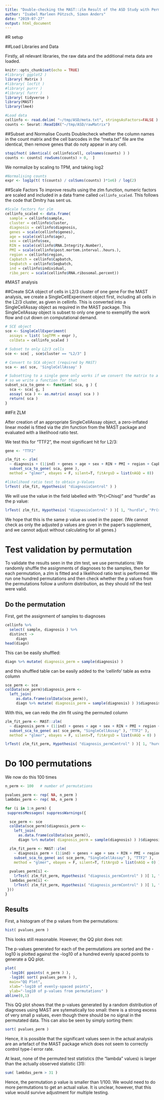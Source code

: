 ```yaml
---
title: "Double-checking the MAST::zlm Result of the ASD Study with Permutations"
author: "Isabel Marleen Pötzsch, Simon Anders"
date: "2019-07-27"
output: html_document
---
```


#R setup

##Load Libraries and Data

Firstly, all relevant libraries, the raw data and the additional meta data are loaded. 
```r
knitr::opts_chunk$set(echo = TRUE)
#library( ggplot2 )
library( Matrix )
#library( locfit )
#library( purrr )
#library( furrr )
library( tidyverse )
library(MAST)
library(lme4)

#Load data
cellinfo <- read.delim( "~/tmp/ASD/meta.txt", stringsAsFactors=FALSE )
counts <- Seurat::Read10X("~/tmp/ASD/rawMatrix")
```


##Subset and Normalise Counts
Doublecheck whether the column names in the count matrix and the cell barcodes in the "meta.txt" file are the identical, then remove genes that do noty appear in any cell.
```r
stopifnot( identical( cellinfo$cell, colnames(counts) ) )
counts <- counts[ rowSums(counts) > 0,  ]
```

We normalize by scaling to TPM, and taking log2 

```r
#Normalising counts
expr <- log1p(t( t(counts) / colSums(counts) )*1e6) / log(2)
```


##Scale Factors
To improve results using the zlm function, numeric factors are scaled and included in a data frame called `cellinfo_scaled`. This follows the code that Dmitry has sent us.
```r
#Scale factors for zlm
cellinfo_scaled <- data.frame(
  sample = cellinfo$sample,
  cluster = cellinfo$cluster,
  diagnosis = cellinfo$diagnosis,
  genes = scale(cellinfo$genes),
  age = scale(cellinfo$age),
  sex = cellinfo$sex,
  RIN = scale(cellinfo$RNA.Integrity.Number),
  PMI = scale(cellinfo$post.mortem.interval..hours.),
  region = cellinfo$region,
  Capbatch = cellinfo$Capbatch,
  Seqbatch = cellinfo$Seqbatch,
  ind = cellinfo$individual,
  ribo_perc = scale(cellinfo$RNA.ribosomal.percent))
```

#MAST analysis

##Create SCA object of cells in L2/3 cluster of one gene
For the MAST analysis, we create a SingleCellExperiment object first, including all cells in the L2/3 cluster, as given in cellinfo. This is converted into a SingleCellAssay object as required in the MAST package. This SingleCellAssay object is subset to only one gene to exemplify the work flow and cut down on computational demand.
```r
# SCE object
sce <- SingleCellExperiment( 
  assays = list( logTPM = expr ), 
  colData = cellinfo_scaled )

# Subset to only L2/3 cells
sce <- sce[ , sce$cluster == "L2/3" ]

# Convert to SCA object (required by MAST)
sca <- as( sce, 'SingleCellAssay' )

# Subsetting to a single gene only works if we convert the matrix to a dense one afterwards,
# so we write a function for that
subset_sca_to_gene <- function( sca, g ) {
  sca <- sca[ g, ]
  assay( sca ) <- as.matrix( assay( sca ) )
  return( sca )
}
```

##Fit ZLM

After creation of an appropriate SingleCellAssay object, a zero-inflated linear model is fitted via the zlm function from the MAST package and evaluated with a likelihood ratio test.

We test this for "TTF2", the most significant hit for L2/3:

```r
gene <- "TTF2"
```

```r
zlm_fit <- zlm( 
  ~ diagnosis + (1|ind) + genes + age + sex + RIN + PMI + region + Capbatch + Seqbatch + ribo_perc, 
  subset_sca_to_gene( sca, gene ), 
  method = "glmer", ebayes = F, silent=T, fitArgsD = list(nAGQ = 0))

#likelihood ratio test to obtain p-Values
lrTest( zlm_fit, Hypothesis( "diagnosisControl" ) )
```

We will use the value in the field labelled with "Pr(>Chisq)" and "hurdle" as the p value:

```r
lrTest( zlm_fit, Hypothesis( "diagnosisControl" ) )[ 1, "hurdle", "Pr(>Chisq)" ]
```

We hope that this is the same p value as used in the paper. (We cannot check as only the adjusted p values are given in the paper's supplement, and we cannot adjust without calculating for all genes.)

# Test validation by permutation

To validate the results seen in the zlm test, we use permutations: We randomly shuffle the assignments of diagnoses to the samples, then for each permutation, a zlm is fitted and a likelihood ratio test is performed. We run one hundred permutations and then check whether the p values from the permutations follow a uniform distribution, as they should nif the test were valid. 

## Do the permutation

First, get the assignment of samples to diagnoses

```r
cellinfo %>%
  select( sample, diagnosis ) %>%
  distinct ->
     diagn
head(diagn)
```

This can be easily shuffled:

```r
diagn %>% mutate( diagnosis_perm = sample(diagnosis) )
```
and this shuffled table can be easily added to the 'cellinfo' table as extra column

```r
sce_perm <- sce
colData(sce_perm)$diagnosis_perm <-
  left_join(         
     as.data.frame(colData(sce_perm)),
     diagn %>% mutate( diagnosis_perm = sample(diagnosis) ) )$diagnosis_perm
```

With this, we can redo the zlm fit using the permuted column

```r
zlm_fit_perm <- MAST::zlm( 
  ~ diagnosis_perm + (1|ind) + genes + age + sex + RIN + PMI + region + Capbatch + Seqbatch + ribo_perc, 
  subset_sca_to_gene( as( sce_perm, "SingleCellAssay" ), "TTF2" ), 
  method = "glmer", ebayes = F, silent=T, fitArgsD = list(nAGQ = 0) )

lrTest( zlm_fit_perm, Hypothesis( "diagnosis_permControl" ) )[ 1, "hurdle", "Pr(>Chisq)" ]
```

# Do 100 permutations

We now do this 100 times
```r
n_perm <- 100   # number of permutations

pvalues_perm <- rep( NA, n_perm )
lambdas_perm <- rep( NA, n_perm )

for (i in 1:n_perm) {
 suppressMessages( suppressWarnings({

  sce_perm <- sce
  colData(sce_perm)$diagnosis_perm <-
    left_join(         
      as.data.frame(colData(sce_perm)),
      diagn %>% mutate( diagnosis_perm = sample(diagnosis) ) )$diagnosis_perm

  zlm_fit_perm <- MAST::zlm( 
    ~ diagnosis_perm + (1|ind) + genes + age + sex + RIN + PMI + region + Capbatch + Seqbatch + ribo_perc, 
    subset_sca_to_gene( as( sce_perm, "SingleCellAssay" ), "TTF2" ), 
    method = "glmer", ebayes = F, silent=T, fitArgsD = list(nAGQ = 0) )
  
  pvalues_perm[i] <-
    lrTest( zlm_fit_perm, Hypothesis( "diagnosis_permControl" ) )[ 1, "hurdle", "Pr(>Chisq)" ]
  lambdas_perm[i] <-
    lrTest( zlm_fit_perm, Hypothesis( "diagnosis_permControl" ) )[ 1, "hurdle", "lambda" ]
 }))
}
```
  
## Results

First, a histogram of the p values from the permutations:

```r
hist( pvalues_perm )
```
  
This looks still reasonable. However, the QQ plot does not:

The p-values generated for each of the permutations are sorted and the -log10 is plotted against the -log10 of a hundred evenly spaced points to generate a QQ plot.
```r
plot(
  -log10( ppoints( n_perm ) ), 
  -log10( sort( pvalues_perm ) ), 
  main="QQ Plot", 
  xlab="-log10 of evenly-spaced points", 
  ylab="-log10 of p-values from permutations" )
abline(0,1)
```

This QQ plot shows that the p-values generated by a random distribution of diagnoses using MAST are sytematically too small: there is a strong excess of very small p values, even though there should be no signal in the permutated data. This can also be seen by simply sorting them:

```r
sort( pvalues_perm )
```

Hence, it is possible that the significant values seen in the actual analysis are an artefact of the MAST package which does not seem to correctly control type-I error rate.

At least, none of the permuted test statistics (the "lambda" values) is larger than the actually observed statistic (31):

```r
sum( lambdas_perm > 31 )
```
Hence, the permutation p value is smaller than 1/100. We would need to do more permutations to get an actual value. It is unclear, however, that this value would survive adjustment for multiple testing.
